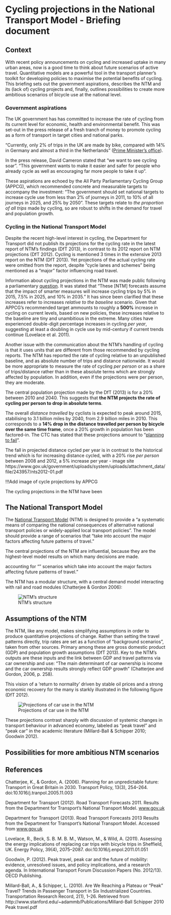 Cycling projections in the National Transport Model - Briefing document
========================================================

## Context

With recent policy announcements on cycling and increased uptake in many urban areas, 
now is a good time to think about future scenarios of active travel. 
Quantitative models are a powerful tool in the transport planner's toolkit for 
developing policies to maximise the potential benefits of cycling. 
This briefing sets out the government aspirations, describes the NTM and its (lack of) 
cycling projects and, finally, outlines possibilities to create more ambitious scenarios
of bicycle use at the national level.

### Government aspirations

The UK government has has committed to increase the rate of cycling from its current
level for economic, health and environmental benefit.
This was set-out in the press release of a fresh tranch of money to promote cycling
as a form of transport in target cities and national parks.

"Currently, only 2% of trips in the UK are made by bike, 
compared with 14% in Germany and almost a third in the Netherlands" 
([Prime Minister's office](https://www.gov.uk/government/news/government-shifts-cycling-up-a-gear)). 

In the press release, David Cameron stated that "we want to see cycling soar".
"This government wants 
to make it easier and safer for people who already cycle as well as
encouraging far more people to take it up".

These aspirations are echoed by the All Party Parliamentary Cycling Group  (APPCG), 
which recommended concrete and measurable targets to accompany the investment:
"The government should set national targets to increase cycle use
from less than 2% of journeys in 2011, to 10% of all journeys in 2025,
and 25% by 2050". These targets relate to *the proportion of all trips* 
made by cycling, so are robust to shifts in the demand for travel and population growth.

### Cycling in the National Transport Model

Despite the recent high-level interest in cycling, the Department for Transport 
did not publish its projections for the cycling rate in the latest report of NTM's findings (DfT 2013),
in contrast to its 2012 report on NTM projections (DfT 2012).
Cycling is mentioned 3 times in the extensive 2013 report on the NTM (DfT 2013). 
Yet projections of the actual cycling rate were omitted from the report, 
despite "cycle lanes and schemes" being mentioned as a "major" factor influencing 
road travel. 

Information about cycling projections in the NTM was made public following a parliamentary 
[question](http://www.publications.parliament.uk/pa/cm201314/cmhansrd/cm131031/text/131031w0001.htm#131031w0001.htm_wqn6). It was stated that "These [NTM] forecasts assume that 
the impact of smarter measures will increase cycling trips 
by 5% in 2015, 7.5% in 2025, and 10% in 2035."
It has since been clarified that these increases refer to increases *relative to the baseline*
scenario. Given that APPCG's recommended target ammounts to roughly a **500%** increase in 
cycling on current levels, based on new policies, these increases relative to the baseline are tiny
and unambitious in the extreme. Many cities have experienced double-digit 
percentage increases in cycling *per year*, suggesting at least a doubling 
in cycle use by mid-century if current trends continue (Lovelace et al. 2011). 

Another issue with the communication about the NTM's handling of cycling is that
it uses units that are different from those recommended by cycling reports.
The NTM has reported the rate of cycling relative to an unpublished baseline, 
and as absolute number of trips and distance nationwide. 
It would be more appropriate to measure the rate of cycling *per person*
or as a share of trips/distance rather than
in these absolute terms which are strongly affected by population. 
In addition, even if the projections were per person, they are 
moderate.

The central population projection made by the DfT (2013)
is for a 20% between 2010 and 2040. This suggests that **the NTM projects 
the rate of cycling per person to drop in absolute terms**. 

The overall *distance travelled* by cyclists is expected to 
peak around 2015, stabilising to 3.1 billion miles by 2040, from 
2.9 billion miles in 2010. This corresponds to a **14% drop in the 
distance travelled per person by bicycle over the same time frame**, 
once a 20% growth in population has been factored-in.
The CTC has stated that these projections amount to 
"[planning to fail](http://www.ctc.org.uk/news/government-planning-to-fail-on-cycling)".

The fall in projected distance cycled per year is in contrast to the 
historical trend which is for increasing distance cycled, with a 20%
rise *per person* between 2008 and 2012, a 5% increase per year - image
site https://www.gov.uk/government/uploads/system/uploads/attachment_data/file/243957/nts2012-01.pdf

!!!Add image of cycle projections by APPCG



The cycling projections in the NTM have been 

## The National Transport Model

The [National Transport Model](http://webarchive.nationalarchives.gov.uk/20110202223628/http://www.dft.gov.uk/pgr/economics/ntm/) (NTM) is designed to provide a "a systematic means of comparing
the national consequences of alternative national transport policies 
or widely-applied local transport policies". The model should provide a range of scenarios that
"take into account the major factors affecting future patterns of travel."

The central projections of the NTM are influential, because they are the highest-level 
model results on which many decisions are made. 



accounting for "" 
scenarios which take into account the major factors affecting future patterns of travel."

The NTM has a modular structure, with a central demand model interacting with rail and road modules
(Chatterjee & Gordon 2006):

![NTM's structure](figure/ntm-structure.jpg)

## Assumptions of the NTM

The NTM, like any model, makes simplifying assumptions
in order to produce quantitative projections of change. 
Rather than setting the travel patterns directly, trip rates
are set as a function of "background scenarios", taken from other sources. 
Primary among these are gross domestic product (GDP) and population growth assumptions
(DfT 2013). Key to the NTM's outputs are these inputs and the link between 
GDP and travel patterns via car ownership and use: "The main determinant of car ownership 
is income and the car ownership results strongly reflect GDP growth" (Chatterjee and Gordon, 2006, p. 258). 

This vision of a 'return to normality' driven by stable oil prices and a strong 
economic recovery for the many is starkly illustrated in the following figure (DfT 2012).

![Projections of car use in the NTM](figure/dft-car-usage.png)

These projections contrast sharply with discussion of systemic changes in 
transport behaviour in advanced economy, labeled as "peak travel" and 
"peak car" in the academic literature (Millard-Ball & Schipper 2010; Goodwin 2012).

## Possibilities for more ambitious NTM scenarios



## References

Chatterjee, K., & Gordon, A. (2006). Planning for an unpredictable future: Transport in Great Britain in 2030. Transport Policy, 13(3), 254–264. doi:10.1016/j.tranpol.2005.11.003

Department for Transport (2012). Road Transport Forecasts 2011. Results from the Department for
Transport's National Transport Model. [www.gov.uk](https://www.gov.uk/government/uploads/system/uploads/attachment_data/file/4243/road-transport-forecasts-2011-results.pdf)

Department for Transport (2013). Road Transport Forecasts 2013
Results from the Department for Transport's National Transport Model. Accessed from 
[www.gov.uk](https://www.gov.uk/government/uploads/system/uploads/attachment_data/file/260700/road-transport-forecasts-2013-extended-version.pdf)

Lovelace, R., Beck, S. B. M. B. M., Watson, M., & Wild, A. (2011). Assessing the energy implications of replacing car trips with bicycle trips in Sheffield, UK. Energy Policy, 39(4), 2075–2087. doi:10.1016/j.enpol.2011.01.051

Goodwin, P. (2012). Peak travel, peak car and the future of mobility: evidence, unresolved issues, and policy implications, and a research agenda. In International Transport Forum Discussion Papers (No. 2012/13). OECD Publishing.

Millard-Ball, A., & Schipper, L. (2010). Are We Reaching a Plateau or “Peak” Travel? Trends in Passenger Transport in Six Industrialized Countries. Transportation Research Record, 2(1), 1–26. Retrieved from http://www.stanford.edu/~adammb/Publications/Millard-Ball Schipper 2010 Peak travel.pdf